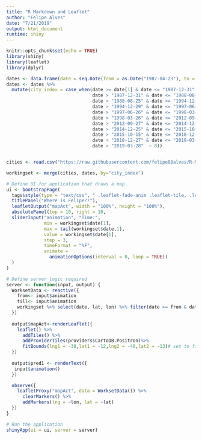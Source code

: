 ```yaml
---
title: "R Markdown and Leaflet"
author: "Felipe Alves"
date: "7/21/2019"
output: html_document
runtime: shiny
---
```


```r
knitr::opts_chunk$set(echo = TRUE)
library(shiny)
library(leaflet)
library(dplyr)
```

```r
dates <- data.frame(date = seq.Date(from = as.Date("1987-04-23"), to = Sys.Date(),by ="week"))
dates <- dates %>% 
  mutate(city_index = case_when(date >= date[1] & date <= "1987-12-31" ~ 1,
                                date > "1987-12-31" & date <= "1988-08-25" ~ 2,
                                date > "1988-08-25" & date <= "1994-12-29" ~ 3,
                                date > "1994-12-29" & date <= "1997-06-26" ~ 4,
                                date > "1997-06-26" & date <= "1998-03-26" ~ 5,
                                date > "1998-03-26" & date <= "2012-09-27" ~ 2,
                                date > "2012-09-27" & date <= "2014-12-25" ~ 6,
                                date > "2014-12-25" & date <= "2015-10-15" ~ 7,
                                date > "2015-10-15" & date <= "2018-12-27" ~ 8,
                                date > "2018-12-27" & date <= "2019-03-28" ~ 9,
                                date > "2019-03-28"  ~ 8))


cities <- read.csv("https://raw.githubusercontent.com/felipe88alves/R-Markdown-and-Leaflet/master/cities.csv", header = TRUE, sep = ",", quote = "\"")

workingset <- merge(cities, dates, by="city_index")

# Define UI for application that draws a map
ui <- bootstrapPage(
  tags$style(type = "text/css", " .leaflet-fade-anim .leaflet-tile, .leaflet-fade-anim .leaflet-popup {opacity: 1 !important;}", "html, body {width:100%;height:100%}"),
  titlePanel("Where is Felipe?!"),
  leafletOutput("mapAct", width = "100%", height = "100%"),
  absolutePanel(top = 10, right = 10,
  sliderInput("animation", "Time:",
              min = workingset$date[1],
              max = tail(workingset$date,1),
              value = workingset$date[1],
              step = 3,
              timeFormat = "%F",
              animate =
                animationOptions(interval = 0, loop = TRUE))
  )
)

# Define server logic required
server <- function(input, output) {
  WorksetData <- reactive({
    from<- input$animation
    till<- input$animation
    workingset %>% select(date, lat, lon) %>% filter(date >= from & date <=  till)
  })
  
  output$mapAct<-renderLeaflet({
    leaflet() %>%
      addTiles() %>%
      addProviderTiles(providers$CartoDB.Positron)%>%
      fitBounds(lng1 = -38,lat1 = -12,lng2 = -40,lat2 = -13)# set to first location
  })
  
  output$pred1 <- renderText({
   input$animation()
  })

  observe({
    leafletProxy("mapAct", data = WorksetData()) %>%
      clearMarkers() %>%
      addMarkers(lng = ~lon, lat = ~lat)
  })
}

# Run the application 
shinyApp(ui = ui, server = server)
```